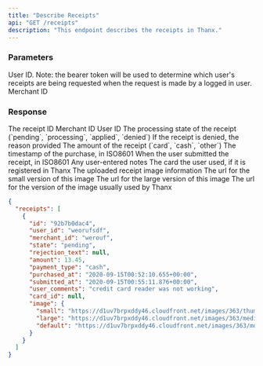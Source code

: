 ```yaml
---
title: "Describe Receipts"
api: "GET /receipts"
description: "This endpoint describes the receipts in Thanx."
---
```


### Parameters

<ParamField body="user_id" type="string">
  User ID. Note: the bearer token will be used to determine which user's
  receipts are being requested when the request is made by a logged in user.
</ParamField>

<ParamField body="merchant_id" type="string">
  Merchant ID
</ParamField>

### Response

<ResponseField name="id" type="string">
  The receipt ID
</ResponseField>

<ResponseField name="merchant_id" type="string">
  Merchant ID
</ResponseField>

<ResponseField name="user_id" type="string">
  User ID
</ResponseField>

<ResponseField name="state" type="enum">
  The processing state of the receipt (`pending`, `processing`, `applied`,
  `denied`)
</ResponseField>

<ResponseField name="rejection_text" type="string">
  If the receipt is denied, the reason provided
</ResponseField>

<ResponseField name="amount" type="decimal">
  The amount of the receipt
</ResponseField>

<ResponseField name="payment_type" type="enum">
  (`card`, `cash`, `other`)
</ResponseField>

<ResponseField name="purchased_at" type="string">
  The timestamp of the purchase, in ISO8601
</ResponseField>

<ResponseField name="submitted_at" type="string">
  When the user submitted the receipt, in ISO8601
</ResponseField>

<ResponseField name="user_comments" type="string">
  Any user-entered notes
</ResponseField>

<ResponseField name="card_id" type="string">
  The card the user used, if it is registered in Thanx
</ResponseField>

<ResponseField name="image" type="hash">
  The uploaded receipt image information
</ResponseField>

<ResponseField name="image.small" type="string">
  The url for the small version of this image
</ResponseField>

<ResponseField name="image.large" type="string">
  The url for the large version of this image
</ResponseField>

<ResponseField name="image.default" type="string">
  The url for the version of the image usually used by Thanx
</ResponseField>

<ResponseExample>

```json
{
  "receipts": [
    {
      "id": "92b7b0dac4",
      "user_id": "weorufsdf",
      "merchant_id": "werouf",
      "state": "pending",
      "rejection_text": null,
      "amount": 13.45,
      "payment_type": "cash",
      "purchased_at": "2020-09-15T00:52:10.655+00:00",
      "submitted_at": "2020-09-15T00:55:11.876+00:00",
      "user_comments": "credit card reader was not working",
      "card_id": null,
      "image": {
        "small": "https://d1uv7brpxddy46.cloudfront.net/images/363/thumbnail/thumbnail-612c5e1821440637c0137be46d141e07.jpg?1604507010",
        "large": "https://d1uv7brpxddy46.cloudfront.net/images/363/medium/medium-612c5e1821440637c0137be46d141e07.jpg?1604507010",
        "default": "https://d1uv7brpxddy46.cloudfront.net/images/363/mobile/mobile-612c5e1821440637c0137be46d141e07.jpg?1604507010"
      }
    }
  ]
}
```

</ResponseExample>
